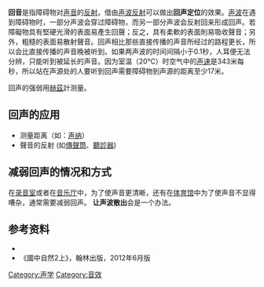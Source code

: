 {{noteTA
|G1=Unit
|1=zh-tw:回音;zh-cn:回声;
|2=zh-tw:回音;zh:回聲;zh-hk:回音;
}}

{{Refimprove|time=2018-11-30T07:32:05+00:00}}
{{otheruses}}
'''回音'''是指障碍物对[[声音|声音]]的[[反射|反射]]。借由[[声波反射|声波反射]]可以做出'''回声定位'''的效果。[[声波|声波]]在遇到障碍物时，一部分声波会穿过障碍物，而另一部分声波会反射回来形成回声。若障礙物具有堅硬光滑的表面易產生回聲；反之，具有柔軟的表面則易吸收聲音；另外，粗糙的表面易散射聲音。回声相比那些直接传播的声音所经过的路程更长，所以会比直接传播的声音晚被听到。如果两声波的时间间隔小于0.1秒，人耳便无法分辨，只能听到被延长的声音。因为室温（20℃）时空气中的[[声速|声速]]是343米每秒，所以站在声源处的人要听到回声需要障碍物到声源的距离至少17米。

回声的强弱用[[赫茲|赫茲]]計测量。

== 回声的应用 ==
* 测量距离（如：[[声纳|声纳]]）
* 聲音的反射 (如[[傳聲筒|傳聲筒]]、[[聽診器|聽診器]])
== 减弱回声的情况和方式 ==
在[[录音室|录音室]]或者在[[音乐厅|音乐厅]]中，为了使声音更清晰，还有在[[体育馆|体育馆]]中为了使声音不显得嘈杂，通常需要减弱回声。
'''让声波散出'''会是一个办法。

== 参考资料 ==
{{refbegin}}
* {{cite book |title=物理（八年级第一学期） |year=2006 |publisher=上海教育出版社 |location=第一章 |isbn=7-5320-8503-1 }}
*《國中自然2上》，翰林出版，2012年6月版
{{refend}}

{{clear}}
{{Physics-stub}}
{{Acoustics}}

[[Category:声学|Category:声学]]
[[Category:音效|Category:音效]]